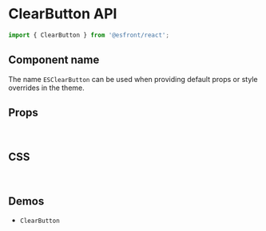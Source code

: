 
<Meta title="Components API/ClearButton" />

# ClearButton API

```js
import { ClearButton } from '@esfront/react';
```

## Component name

The name `ESClearButton` can be used when providing default props or style overrides in the theme.

## Props

<TableInterface name="ClearButtonProps" variant="props" />

<br />

## CSS

<TableInterface name="ClearButtonClasses" variant="css" />

<br />

## Demos

<ul>
  <li>
    <LinkTo kind="components-ClearButton" story="demo">
      <code>ClearButton</code>
    </LinkTo>
  </li>
</ul>
